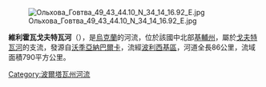 [[Image:Ольхова_Говтва_49_43_44.10_N_34_14_16.92_E.jpg|right]]

'''維利霍瓦戈夫特瓦河'''（{{lang-uk|Вільхова Говтва}}），是[[烏克蘭|烏克蘭]]的河流，位於該國中北部[[基輔州|基輔州]]，屬於[[戈夫特瓦河|戈夫特瓦河]]的支流，發源自[[沃季亞納巴爾卡_(季坎卡區)|沃季亞納巴爾卡]]，流經[[波利西基區|波利西基區]]，河道全長86公里，流域面積790平方公里。

{{DEFAULTSORT:Вільхова Говтва}}
[[Category:波爾塔瓦州河流|Category:波爾塔瓦州河流]]


{{Ukraine-river-stub}}